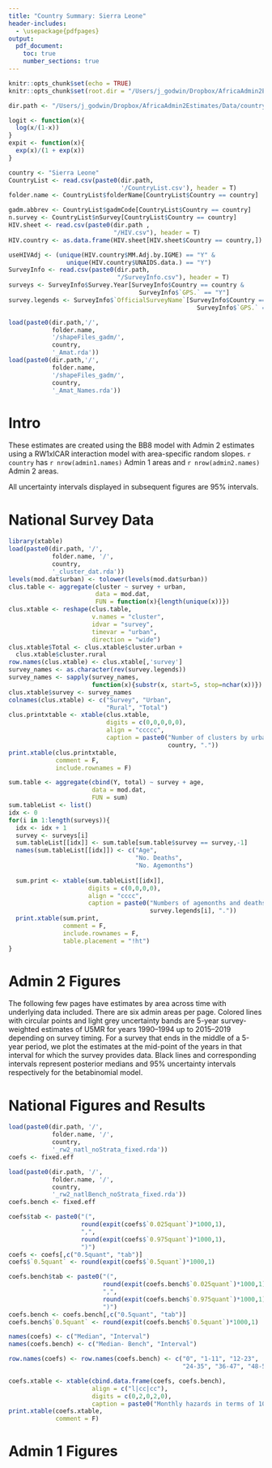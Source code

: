 ```yaml
---
title: "Country Summary: Sierra Leone"
header-includes:
  - \usepackage{pdfpages}
output: 
  pdf_document:
    toc: true
    number_sections: true
---
```


```r
knitr::opts_chunk$set(echo = TRUE)
knitr::opts_chunk$set(root.dir = "/Users/j_godwin/Dropbox/AfricaAdmin2Estimates/Data/countryDataFolders")

dir.path <- "/Users/j_godwin/Dropbox/AfricaAdmin2Estimates/Data/countryDataFolders"

logit <- function(x){
  log(x/(1-x))
}
expit <- function(x){
  exp(x)/(1 + exp(x))
}

```

```r
country <- "Sierra Leone"
CountryList <- read.csv(paste0(dir.path,
                               '/CountryList.csv'), header = T)
folder.name <- CountryList$folderName[CountryList$Country == country]

gadm.abbrev <- CountryList$gadmCode[CountryList$Country == country]
n.survey <- CountryList$nSurvey[CountryList$Country == country]
HIV.sheet <- read.csv(paste0(dir.path ,
                             "/HIV.csv"), header = T)
HIV.country <- as.data.frame(HIV.sheet[HIV.sheet$Country == country,])

useHIVAdj <- (unique(HIV.country$MM.Adj.by.IGME) == "Y" &
                unique(HIV.country$UNAIDS.data.) == "Y")
SurveyInfo <- read.csv(paste0(dir.path,
                              "/SurveyInfo.csv"), header = T)
surveys <- SurveyInfo$Survey.Year[SurveyInfo$Country == country &
                                    SurveyInfo$`GPS.` == "Y"]
survey.legends <- SurveyInfo$`OfficialSurveyName`[SurveyInfo$Country == country &
                                                    SurveyInfo$`GPS.` == "Y"]

load(paste0(dir.path,'/',
            folder.name,
            '/shapeFiles_gadm/',
            country,
            '_Amat.rda'))
load(paste0(dir.path,'/',
            folder.name,
            '/shapeFiles_gadm/',
            country,
            '_Amat_Names.rda'))

```
# Intro

These estimates are created using the BB8 model with Admin 2 estimates using a RW1xICAR interaction model with area-specific random slopes. \par


`r country` has `r nrow(admin1.names)` Admin 1 areas and `r nrow(admin2.names)` Admin 2 areas.\par


All uncertainty intervals displayed in subsequent figures are 95\% intervals.

\begin{figure}
\centering
\includegraphics[width=3.5in]{/Users/j_godwin/Dropbox/AfricaAdmin2Estimates/Data/countryDataFolders/SierraLeone/Plots/ShapeCheck/SierraLeone_adm2_neighb.pdf}
\includegraphics[width=3.5in]{/Users/j_godwin/Dropbox/AfricaAdmin2Estimates/Data/countryDataFolders/SierraLeone/Plots/ShapeCheck/SierraLeone_Admin2Names.pdf}
\caption{Top: The neighborhood structure of Admin 2 areas. Bottom: The names of Admin 2 areas.}
\end{figure}
\clearpage

\begin{figure}
\centering
\includegraphics[width=5in]{/Users/j_godwin/Dropbox/AfricaAdmin2Estimates/Data/countryDataFolders/SierraLeone/Plots/Betabinomial/map/Sierra_Leone_rw2main_randomSlopes_rw1xICAR_admin2_NotStrat_2019_median.pdf}
\caption{Median estimates of U5MR (deaths per 1000 children) in 2019.}
\end{figure}
\begin{figure}
\centering
\includegraphics[width=3.5in]{/Users/j_godwin/Dropbox/AfricaAdmin2Estimates/Data/countryDataFolders/SierraLeone/Plots/Betabinomial/measure/Sierra_Leone_rw2main_randomSlopes_rw1xICAR_admin2_NotStrat_Y2019_K2_measuremap.pdf}
\includegraphics[width=3.5in]{/Users/j_godwin/Dropbox/AfricaAdmin2Estimates/Data/countryDataFolders/SierraLeone/Plots/Betabinomial/measure/Sierra_Leone_rw2main_randomSlopes_rw1xICAR_admin2_NotStrat_Y2019_K3_measuremap.pdf}
\caption{Expression of uncertainty of U5MR (deaths per 1000 children) based on the average true classification probability (ATCP) in 2019.}
\end{figure}
\clearpage

\begin{figure}
\centering
\includegraphics{/Users/j_godwin/Dropbox/AfricaAdmin2Estimates/Data/countryDataFolders/SierraLeone/Plots/Betabinomial/map/Sierra_Leone_rw2main_randomSlopes_rw1xICAR_admin2_NotStrat_19902019_median.pdf}
\caption{Median estimates for selected years.}
\end{figure}
\clearpage

\clearpage

\includepdf[pages={-}]{/Users/j_godwin/Dropbox/AfricaAdmin2Estimates/Data/countryDataFolders/SierraLeone/Plots/Betabinomial/Admin2/Sierra_Leone_rw2main_randomSlopes_rw1xICAR_admin2Bench_spaghetti_allByMedian.pdf}

\begin{figure}
\centering
\includegraphics{/Users/j_godwin/Dropbox/AfricaAdmin2Estimates/Data/countryDataFolders/SierraLeone/Plots/Betabinomial/ridge/Sierra_Leone_rw2main_randomSlopes_rw1xICAR_admin2_NotStrat_2019_ridgeplot.pdf}
\caption{Posterior distributions of U5MR (deaths per 1000 children) in 2019. Areas are ordered by median estimated U5MR in 2019.}
\end{figure}
\clearpage
\begin{figure}
\centering
\includegraphics[height=10in]{/Users/j_godwin/Dropbox/AfricaAdmin2Estimates/Data/countryDataFolders/SierraLeone/Plots/Betabinomial/map/Sierra_Leone_rw2main_randomSlopes_rw1xICAR_admin2_NotStrat_median.pdf}
\caption{Posterior medians of U5MR (deaths per 1000 births) by Admin 2 area and year.}
\end{figure}
\clearpage



# National Survey Data
```r
library(xtable)
load(paste0(dir.path, '/',
            folder.name, '/',
            country,
            '_cluster_dat.rda'))
levels(mod.dat$urban) <- tolower(levels(mod.dat$urban))
clus.table <- aggregate(cluster ~ survey + urban,
                        data = mod.dat,
                        FUN = function(x){length(unique(x))})
clus.xtable <- reshape(clus.table,
                       v.names = "cluster",
                       idvar = "survey",
                       timevar = "urban",
                       direction = "wide")
clus.xtable$Total <- clus.xtable$cluster.urban + 
  clus.xtable$cluster.rural
row.names(clus.xtable) <- clus.xtable[,'survey']
survey_names <- as.character(rev(survey.legends))
survey_names <- sapply(survey_names, 
                       function(x){substr(x, start=5, stop=nchar(x))})
clus.xtable$survey <- survey_names
colnames(clus.xtable) <- c("Survey", "Urban",
                           "Rural", "Total")
clus.printxtable <- xtable(clus.xtable, 
                           digits = c(0,0,0,0,0),
                           align = "ccccc",
                           caption = paste0("Number of clusters by urban/rural designation by survey for ",
                                            country, "."))
print.xtable(clus.printxtable, 
             comment = F, 
             include.rownames = F)

sum.table <- aggregate(cbind(Y, total) ~ survey + age,
                       data = mod.dat,
                       FUN = sum)
sum.tableList <- list()
idx <- 0
for(i in 1:length(surveys)){
  idx <- idx + 1
  survey <- surveys[i]
  sum.tableList[[idx]] <- sum.table[sum.table$survey == survey,-1]
  names(sum.tableList[[idx]]) <- c("Age", 
                                   "No. Deaths",
                                   "No. Agemonths")
  
  sum.print <- xtable(sum.tableList[[idx]],
                      digits = c(0,0,0,0),
                      align = "cccc", 
                      caption = paste0("Numbers of agemonths and deaths by age for ",
                                       survey.legends[i], "."))
  print.xtable(sum.print,
               comment = F,
               include.rownames = F,
               table.placement = "!ht")
}
```

\clearpage

# Admin 2 Figures

The following few pages have estimates by area across time with underlying data included. There are six admin areas per page.
<!-- ,they are ordered by increasing median U5MR in the year 2019.  -->
Colored lines with circular points and light grey uncertainty bands are 5-year survey-weighted estimates of U5MR for years 1990--1994 up to 2015--2019 depending on survey timing. For a survey that ends in the middle of a 5-year period, we plot the estimates at the mid-point of the years in that interval for which the survey provides data. Black lines and corresponding intervals represent posterior medians and 95\% uncertainty intervals respectively for the betabinomial model.
<!-- IHME's estimates and corresponding intervals, where we can compare, are in aquamarine. -->

\includepdf[pages=-]{/Users/j_godwin/Dropbox/AfricaAdmin2Estimates/Data/countryDataFolders/SierraLeone/Plots/Betabinomial/Admin2/Sierra_Leone_rw2main_randomSlopes_rw1xICAR_admin2Bench_noStrata_spaghetti_6per.pdf}





# National Figures and Results
```r
load(paste0(dir.path, '/',
            folder.name, '/',
            country,
            '_rw2_natl_noStrata_fixed.rda'))
coefs <- fixed.eff

load(paste0(dir.path, '/',
            folder.name, '/',
            country,
            '_rw2_natlBench_noStrata_fixed.rda'))
coefs.bench <- fixed.eff

coefs$tab <- paste0("(",
                    round(expit(coefs$`0.025quant`)*1000,1),
                    ",",
                    round(expit(coefs$`0.975quant`)*1000,1),
                    ")")
coefs <- coefs[,c("0.5quant", "tab")]
coefs$`0.5quant` <- round(expit(coefs$`0.5quant`)*1000,1)

coefs.bench$tab <- paste0("(",
                          round(expit(coefs.bench$`0.025quant`)*1000,1),
                          ",",
                          round(expit(coefs.bench$`0.975quant`)*1000,1),
                          ")")
coefs.bench <- coefs.bench[,c("0.5quant", "tab")]
coefs.bench$`0.5quant` <- round(expit(coefs.bench$`0.5quant`)*1000,1)

names(coefs) <- c("Median", "Interval")
names(coefs.bench) <- c("Median- Bench", "Interval")

row.names(coefs) <- row.names(coefs.bench) <- c("0", "1-11", "12-23",
                                                "24-35", "36-47", "48-59")

coefs.xtable <- xtable(cbind.data.frame(coefs, coefs.bench),
                       align = c("l|cc|cc"),
                       digits = c(0,2,0,2,0),
                       caption = paste0("Monthly hazards in terms of 1000 children by age band for national, unstratified model for ", country, "."))
print.xtable(coefs.xtable,
             comment = F)
```


\begin{figure}
\centering
\includegraphics{/Users/j_godwin/Dropbox/AfricaAdmin2Estimates/Data/countryDataFolders/SierraLeone/Plots/Betabinomial/National/Sierra_Leone_rw2_natlBenchmarks.pdf}
\caption{Benchmark offsets: $
\mbox{BENCH}(t) = \mbox{U5MR}^\star(t)/\mbox{U5MR}(t)$
where $\mbox{U5MR}^\star(t)$ is modeled estimate and  $\mbox{U5MR}(t)
$ is UN-IGME estimate.}
\end{figure}


\begin{figure}
\centering
\includegraphics{/Users/j_godwin/Dropbox/AfricaAdmin2Estimates/Data/countryDataFolders/SierraLeone/Plots/Betabinomial/National/Sierra_Leone_rw2_natlBench_temporal.pdf}
\caption{Monthly hazards of death in terms of U5MR (number deaths per 1000 children) by agebands.}
\end{figure}
\clearpage

\begin{figure}
\centering
\includegraphics{/Users/j_godwin/Dropbox/AfricaAdmin2Estimates/Data/countryDataFolders/SierraLeone/Plots/Betabinomial/National/Sierra_Leone_rw2_natlBench_noStrata_spaghetti.pdf}
\caption{Benchmarked U5MR rates per 1000 live births. Top: DHS direct estimates with national trends from IHME GBD, UN-IGME, Smoothed Direct and Betabinomial estimates. Middle: 95\% uncertainty intervals for DHS data. Bottom: IHME GBD, UN-IGME, Smoothed Direct and Betabinomial estimates with for the unstratified model. 95\% uncertainty intervals}
\end{figure}
\clearpage



# Admin 1 Figures

\includepdf[pages=-]{/Users/j_godwin/Dropbox/AfricaAdmin2Estimates/Data/countryDataFolders/SierraLeone/Plots/Betabinomial/Admin1/Sierra_Leone_rw2main_randomSlopes_rw1xICAR_admin1Bench_noStrata_spaghetti_6per.pdf}

